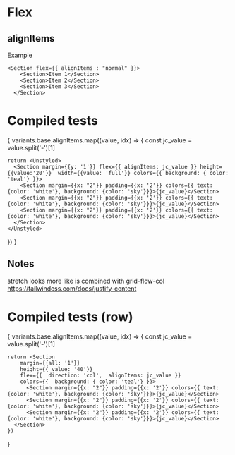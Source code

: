 
# Flex 

## alignItems 

Example
```
<Section flex={{ alignItems : "normal" }}>
    <Section>Item 1</Section>
    <Section>Item 2</Section>
    <Section>Item 3</Section>
  </Section>

```

# Compiled tests
{
  variants.base.alignItems.map((value, idx) => {
    const jc_value = value.split('-')[1]

    return <Unstyled>
      <Section margin={{y: '1'}} flex={{ alignItems: jc_value }} height={{value:'20'}}  width={{value: 'full'}} colors={{ background: { color: 'teal'} }}>
        <Section margin={{x: "2"}} padding={{x: '2'}} colors={{ text: {color: 'white'}, background: {color: 'sky'}}}>{jc_value}</Section>
        <Section margin={{x: "2"}} padding={{x: '2'}} colors={{ text: {color: 'white'}, background: {color: 'sky'}}}>{jc_value}</Section>
        <Section margin={{x: "2"}} padding={{x: '2'}} colors={{ text: {color: 'white'}, background: {color: 'sky'}}}>{jc_value}</Section>
      </Section>
    </Unstyled>
  })
}

## Notes

stretch looks more like is combined with grid-flow-col https://tailwindcss.com/docs/justify-content

# Compiled tests (row)
<Unstyled>
  <Section className="grid grid-cols-4">
  {
    variants.base.alignItems.map((value, idx) => {
      const jc_value = value.split('-')[1]

    return <Section 
        margin={{all: '1'}} 
        height={{ value: '40'}}
        flex={{  direction: 'col',  alignItems: jc_value }} 
        colors={{  background: { color: 'teal'} }}>
          <Section margin={{x: "2"}} padding={{x: '2'}} colors={{ text: {color: 'white'}, background: {color: 'sky'}}}>{jc_value}</Section>
          <Section margin={{x: "2"}} padding={{x: '2'}} colors={{ text: {color: 'white'}, background: {color: 'sky'}}}>{jc_value}</Section>
          <Section margin={{x: "2"}} padding={{x: '2'}} colors={{ text: {color: 'white'}, background: {color: 'sky'}}}>{jc_value}</Section>
      </Section>
    })
  }
  </Section>
</Unstyled>

